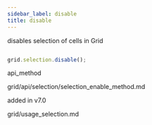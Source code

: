 ```yaml
---
sidebar_label: disable
title: disable
---
```



          


<Short>
 disables selection of cells in Grid






</Short>


~~~js

grid.selection.disable();

~~~
 api_method

<Descr>



</Descr>


 
grid/api/selection/selection_enable_method.md




added in v7.0

 grid/usage_selection.md
